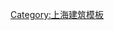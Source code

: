 {{Navbox
| name       = 上海租界时期总会建筑
| title      = [[上海租界]]时期总会（俱乐部）建筑
| style      = 
| group1     = 侨民俱乐部
| list1      = [[上海总会大楼|英国总会]] - [[上海花旗总会|美国花旗总会]] - [[美国乡村总会]] - [[上海意大利总会|意大利总会]] - [[花园饭店|法国总会]] - [[上海德国总会|德国总会]]<sup>（1936年拆除）</sup> - [[上海日本人俱乐部|日本人俱乐部]]<sup>（塘沽路309号，今已不存）</sup>-[[上海犹太人总会|犹太总会]] - [[上海音乐学院|犹太人俱乐部]]
| group2     = 团体总会
| list2      = [[上海共济会会址|共济总会]]
| group3     = 体育总会
| list3      = [[跑马总会]] - [[上海体育大厦|西侨青年会]] - [[万国体育会]]}}
<noinclude>
[[Category:上海建筑模板‎]]